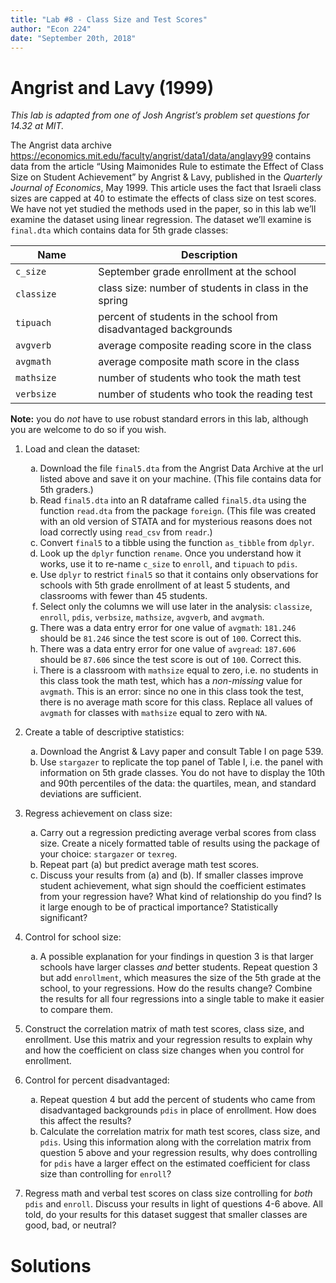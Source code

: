 ```yaml
---
title: "Lab #8 - Class Size and Test Scores"
author: "Econ 224"
date: "September 20th, 2018"
---
```



# Angrist and Lavy (1999)

*This lab is adapted from one of Josh Angrist's problem set questions for 14.32 at MIT.* 



The Angrist data archive [https://economics.mit.edu/faculty/angrist/data1/data/anglavy99](https://economics.mit.edu/faculty/angrist/data1/data/anglavy99) contains data from the article “Using Maimonides Rule to estimate the
Effect of Class Size on Student Achievement” by Angrist & Lavy, published in the *Quarterly Journal of Economics*, May 1999.
This article uses the fact that Israeli class sizes are capped at 40 to estimate the effects of class size on test scores.
We have not yet studied the methods used in the paper, so in this lab we'll examine the dataset using linear regression.
The dataset we'll examine is `final.dta` which contains data for 5th grade classes:

| Name | Description |
| ---- | ----------- |
| `c_size` | September grade enrollment at the school |
| `classize` | class size: number of students in class in the spring |
| `tipuach` | percent of students in the school from disadvantaged backgrounds |
| `avgverb` | average composite reading score in the class |
| `avgmath` | average composite math score in the class |
| `mathsize` | number of students who took the math test |
| `verbsize` | number of students who took the reading test |

**Note:** you do *not* have to use robust standard errors in this lab, although you are welcome to do so if you wish.

1. Load and clean the dataset: 
      (a) Download the file `final5.dta` from the Angrist Data Archive at the url listed above and save it on your machine. (This file contains data for 5th graders.) 
      (b) Read `final5.dta` into an R dataframe called `final5.dta` using the function `read.dta` from the package `foreign`. (This file was created with an old version of STATA and for mysterious reasons does not load correctly using `read_csv` from `readr`.) 
      (c) Convert `final5` to a tibble using the function `as_tibble` from `dplyr`.
      (d) Look up the `dplyr` function `rename`. Once you understand how it works, use it to  re-name `c_size` to `enroll`, and `tipuach` to `pdis`.
      (e) Use `dplyr` to restrict `final5` so that it contains only observations for schools with 5th grade enrollment of at least 5 students, and classrooms with fewer than 45 students. 
      (f) Select only the columns we will use later in the analysis: `classize`, `enroll`, `pdis`, `verbsize`, `mathsize`, `avgverb`, and `avgmath`.
      (g) There was a data entry error for one value of `avgmath`: `181.246` should be `81.246` since the test score is out of `100`. Correct this.
      (h) There was a data entry error for one value of `avgread`: `187.606` should be `87.606` since the test score is out of `100`. Correct this.
      (i) There is a classroom with `mathsize` equal to zero, i.e. no students in this class took the math test, which has a *non-missing* value for `avgmath`. This is an error: since no one in this class took the test, there is no average math score for this class.
      Replace all values of `avgmath` for classes with `mathsize` equal to zero with `NA`. 

2. Create a table of descriptive statistics:
      (a) Download the Angrist & Lavy paper and consult Table I on page 539.
      (b) Use `stargazer` to replicate the top panel of Table I, i.e. the panel with information on 5th grade classes. You do not have to display the 10th and 90th percentiles of the data: the quartiles, mean, and standard deviations are sufficient.

3. Regress achievement on class size:
      (a) Carry out a regression predicting average verbal scores from class size. Create a nicely formatted table of results using the package of your choice: `stargazer` or `texreg`.
      (b) Repeat part (a) but predict average math test scores.
      (c) Discuss your results from (a) and (b). If smaller classes improve student achievement, what sign should the coefficient estimates from your regression have? What kind of relationship do you find? Is it large enough to be of practical importance? Statistically significant? 

4. Control for school size:
      (a) A possible explanation for your findings in question 3 is that larger schools have larger classes *and* better students. Repeat question 3 but add `enrollment`, which measures the size of the 5th grade at the school, to your regressions. How do the results change? Combine the results for all four regressions into a single table to make it easier to compare them.

5. Construct the correlation matrix of math test scores, class size, and enrollment. Use this matrix and your regression results to explain why and how the coefficient on class size changes when you control for enrollment. 

6. Control for percent disadvantaged:
      (a) Repeat question 4 but add the percent of students who came from disadvantaged backgrounds `pdis` in place of enrollment. How does this affect the results?
      (b) Calculate the correlation matrix for math test scores, class size, and `pdis`. Using this information along with the correlation matrix from question 5 above and your regression results, why does controlling for `pdis` have a larger effect on the estimated coefficient for class size than controlling for `enroll`? 

7. Regress math and verbal test scores on class size controlling for *both* `pdis` and `enroll`. 
   Discuss your results in light of questions 4-6 above.
   All told, do your results for this dataset suggest that smaller classes are good, bad, or neutral?


# Solutions
